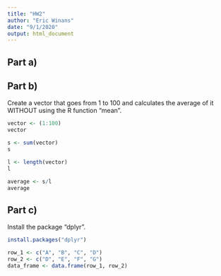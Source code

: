 ```yaml
---
title: "HW2"
author: "Eric Winans"
date: "9/1/2020"
output: html_document
---
```


## Part a)



## Part b)

Create a vector that goes from 1 to 100 and calculates the average of it WITHOUT using the R function “mean”.

```r
vector <- (1:100)
vector
```

```r
s <- sum(vector)
s
```

```r
l <- length(vector)
l
```

```r
average <- s/l
average
```


## Part c)

Install the package “dplyr”.

```r
install.packages("dplyr")
```

```r
row_1 <- c("A", "B", "C", "D")
row_2 <- c("D", "E", "F", "G")
data_frame <- data.frame(row_1, row_2)
```

